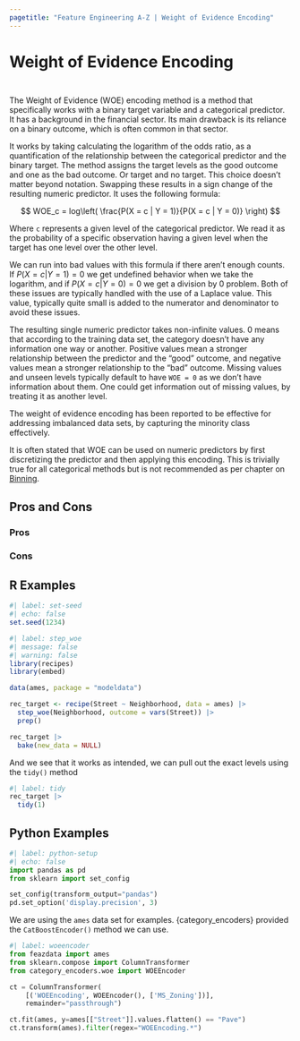```yaml
---
pagetitle: "Feature Engineering A-Z | Weight of Evidence Encoding"
---
```


# Weight of Evidence Encoding {#sec-categorical-weight-of-evidence}

::: {style="visibility: hidden; height: 0px;"}
## Weight of Evidence Encoding
:::

The Weight of Evidence (WOE) encoding method is a method that specifically works with a binary target variable and a categorical predictor.
It has a background in the financial sector.
Its main drawback is its reliance on a binary outcome, which is often common in that sector.

It works by taking calculating the logarithm of the odds ratio, as a quantification of the relationship between the categorical predictor and the binary target.
The method assigns the target levels as the good outcome and one as the bad outcome.
Or target and no target.
This choice doesn't matter beyond notation.
Swapping these results in a sign change of the resulting numeric predictor.
It uses the following formula:

$$
WOE_c = log\left( \frac{P(X = c | Y = 1)}{P(X = c | Y = 0)} \right)
$$

Where `c` represents a given level of the categorical predictor.
We read it as the probability of a specific observation having a given level when the target has one level over the other level.

We can run into bad values with this formula if there aren't enough counts.
If $P(X = c | Y = 1) = 0$ we get undefined behavior when we take the logarithm, and if $P(X = c | Y = 0) = 0$ we get a division by 0 problem.
Both of these issues are typically handled with the use of a Laplace value.
This value, typically quite small is added to the numerator and denominator to avoid these issues.

The resulting single numeric predictor takes non-infinite values.
0 means that according to the training data set, the category doesn't have any information one way or another.
Positive values mean a stronger relationship between the predictor and the "good" outcome, and negative values mean a stronger relationship to the "bad" outcome.
Missing values and unseen levels typically default to have `WOE = 0` as we don't have information about them.
One could get information out of missing values, by treating it as another level.

The weight of evidence encoding has been reported to be effective for addressing imbalanced data sets, by capturing the minority class effectively.

::: callout-note
It is often stated that WOE can be used on numeric predictors by first discretizing the predictor and then applying this encoding.
This is trivially true for all categorical methods but is not recommended as per chapter on [Binning](numeric-binning).
:::

## Pros and Cons

### Pros

### Cons

## R Examples

```r
#| label: set-seed
#| echo: false
set.seed(1234)
```

```r
#| label: step_woe
#| message: false
#| warning: false
library(recipes)
library(embed)

data(ames, package = "modeldata")

rec_target <- recipe(Street ~ Neighborhood, data = ames) |>
  step_woe(Neighborhood, outcome = vars(Street)) |>
  prep()

rec_target |>
  bake(new_data = NULL)
```

And we see that it works as intended, we can pull out the exact levels using the `tidy()` method

```r
#| label: tidy
rec_target |>
  tidy(1)
```

## Python Examples

```python
#| label: python-setup
#| echo: false
import pandas as pd
from sklearn import set_config

set_config(transform_output="pandas")
pd.set_option('display.precision', 3)
```

We are using the `ames` data set for examples.
{category_encoders} provided the `CatBoostEncoder()` method we can use.

```python
#| label: woeencoder
from feazdata import ames
from sklearn.compose import ColumnTransformer
from category_encoders.woe import WOEEncoder

ct = ColumnTransformer(
    [('WOEEncoding', WOEEncoder(), ['MS_Zoning'])], 
    remainder="passthrough")

ct.fit(ames, y=ames[["Street"]].values.flatten() == "Pave")
ct.transform(ames).filter(regex="WOEEncoding.*")
```
